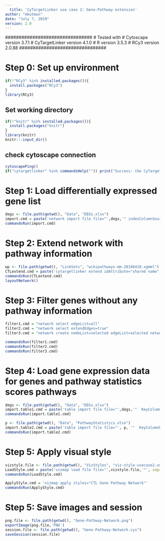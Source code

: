 ```yaml
---
  title: 'CyTargetLinker use case 2: Gene-Pathway extension'
author: "mkutmon"
date: "July 7, 2019"
version: 2.0
---
```

  
  ################################
# Tested with 
# Cytoscape version 3.7.1
# CyTargetLinker version 4.1.0
# R version 3.5.3
# RCy3 version 2.0.88
################################

# Step 0: Set up environment
```r
if(!"RCy3" %in% installed.packages()){
  install.packages("RCy3")
}
library(RCy3)
```

## Set working directory
```r
if(!"knitr" %in% installed.packages()){
  install.packages("knitr")
}
library(knitr)
knitr:::input_dir()
```

## check cytoscape connection
```r
cytoscapePing()
if("cytargetlinker" %in% commandsHelp("")) print("Success: the CyTargetLinker app is installed") else print("Warning: CyTargetLinker app is not installed. Please install the CyTargetLinker app before proceeding.")
```

# Step 1: Load differentially expressed gene list
```r
degs <- file.path(getwd(), "Data", "DEGs.xlsx")
import.cmd = paste('network import file file="',degs,'" indexColumnSourceInteraction=1 firstRowAsColumnNames=true startLoadRow=1', sep="")
commandsRun(import.cmd)
```

# Step 2: Extend network with pathway information
```r
wp <- file.path(getwd(), "LinkSets", "wikipathways-mm-20180410.xgmml")
CTLextend.cmd = paste('cytargetlinker extend idAttribute="shared name" linkSetFiles="', wp, '" network=current direction=SOURCES', sep="")
commandsRun(CTLextend.cmd)
layoutNetwork()
```

# Step 3: Filter genes without any pathway information
```r
filter1.cmd = "network select edgeList=all"
filter2.cmd = "network select extendEdges=true"
filter3.cmd = "network create nodeList=selected edgeList=selected networkName=selection source=current"

commandsRun(filter1.cmd)
commandsRun(filter2.cmd)
commandsRun(filter3.cmd)
```

# Step 4: Load gene expression data for genes and pathway statistics scores pathways
```r
degs <- file.path(getwd(), "Data", "DEGs.xlsx")
import.table1.cmd = paste('table import file file="',degs,'"  KeyColumnForMappingNetworkList="shared name" keyColumnIndex=1 startLoadRow=1 firstRowAsColumnNames=true', sep="")
commandsRun(import.table1.cmd)

p <- file.path(getwd(), "Data", "PathwayStatistics.xlsx")
import.table2.cmd = paste('table import file file="', p, '"  KeyColumnForMapping=CTL.PathwayName keyColumnIndex=1 startLoadRow=1 firstRowAsColumnNames=true', sep="")
commandsRun(import.table2.cmd)
```

# Step 5: Apply visual style
```r
vizstyle.file <- file.path(getwd(), "VizStyles", "viz-style-usecase2.xml")
LoadStyle.cmd = paste('vizmap load file file="',vizstyle.file,'"', sep="")
commandsRun(LoadStyle.cmd)

ApplyStyle.cmd = 'vizmap apply styles="CTL Gene Pathway Network"'
commandsRun(ApplyStyle.cmd)
```

# Step 5: Save images and session
```r
png.file <- file.path(getwd(), "Gene-Pathway-Network.png")
exportImage(png.file,'PNG')
session.file <- file.path(getwd(), "Gene-Pathway-Network.cys")
saveSession(session.file)
```


